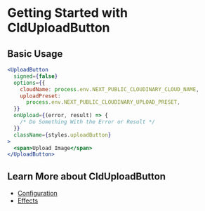 # Getting Started with CldUploadButton

## Basic Usage

```jsx
<UploadButton
  signed={false}
  options={{
    cloudName: process.env.NEXT_PUBLIC_CLOUDINARY_CLOUD_NAME,
    uploadPreset:
      process.env.NEXT_PUBLIC_CLOUDINARY_UPLOAD_PRESET,
  }}
  onUpload={(error, result) => {
    /* Do Something With the Error or Result */
  }}
  className={styles.uploadButton}
>
  <span>Upload Image</span>
</UploadButton>
```

## Learn More about CldUploadButton
* [Configuration](/components/clduploadbutton/configuration)
* [Effects](/components/clduploadbutton/effects)